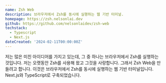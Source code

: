 ```yaml
---
name: Zsh Web
description: 브라우저에서 Zsh를 동시에 실행하는 웹 기반 터미널.
homepage: https://zsh.nelsonlai.dev
github: https://github.com/nelsonlaidev/zsh-web
techstack:
  - Typescript
  - Next.js
dateCreated: '2024-02-11T00:00:00Z'
---
```


저는 많은 미친 아이디어를 가지고 있는데, 그 중 하나는 브라우저에서 Zsh를 실행하는 것입니다. 저는 오랫동안 Zsh를 사용해 왔고 그것을 사랑합니다. 그래서 Zsh Web을 만들려고 합니다. 이것은 브라우저에서 Zsh를 동시에 실행하는 웹 기반 터미널입니다. Next.js와 TypeScript로 구축되었습니다.